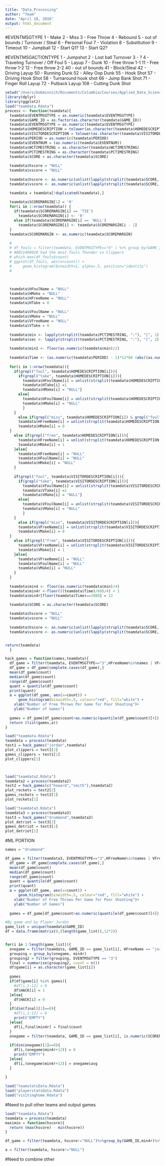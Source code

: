 ```yaml
---
title: "Data_Processing"
author: "Team"
date: "April 18, 2016"
output: html_document
---
```

#EVENTMSGTYPE
1 - Make 2 - Miss 3 - Free Throw 4 - Rebound 5 - out of bounds / Turnover / Steal 6 - Personal Foul 7 - Violation 8 - Substitution 9 - Timeout 10 - Jumpball 12 - Start Q1? 13 - Start Q2?

#EVENTMSGACTIONTYPE
1 - Jumpshot 2 - Lost ball Turnover 3 - ? 4 - Traveling Turnover / Off Foul 5 - Layup 7 - Dunk 10 - Free throw 1-1 11 - Free throw 1-2 12 - Free throw 2-2 40 - out of bounds 41 - Block/Steal 42 - Driving Layup 50 - Running Dunk 52 - Alley Oop Dunk 55 - Hook Shot 57 - Driving Hook Shot 58 - Turnaround hook shot 66 - Jump Bank Shot 71 - Finger Roll Layup 72 - Putback Layup 108 - Cutting Dunk Shot



```r
setwd("/Users/bobminnich/Documents/Columbia/Courses/Applied_Data_Science/FinalProject/finalproject-p5-team3")
library(dplyr)
library(ggplot2)
load("teamdata.Rdata")
process <- function(teamdata){
  teamdata$EVENTMSGTYPE = as.numeric(teamdata$EVENTMSGTYPE)
  teamdata$GAME_ID = as.factor(as.character(teamdata$GAME_ID))
  teamdata$EVENTMSGTYPE = as.numeric(teamdata$EVENTMSGTYPE)
  teamdata$HOMEDESCRIPTION = tolower(as.character(teamdata$HOMEDESCRIPTION))
  teamdata$VISITORDESCRIPTION = tolower(as.character(teamdata$VISITORDESCRIPTION))
  teamdata$PERIOD = as.numeric(teamdata$PERIOD)
  teamdata$EVENTNUM = (as.numeric(teamdata$EVENTNUM))
  teamdata$WCTIMESTRING = as.character(teamdata$WCTIMESTRING)
  teamdata$PCTIMESTRING = as.character(teamdata$PCTIMESTRING)
  teamdata$SCORE = as.character(teamdata$SCORE)
  
  teamdata$hscore = "NULL"
  teamdata$vscore = "NULL"
  
  teamdata$hscore <- as.numeric(unlist(lapply(strsplit(teamdata$SCORE, "\\-"), "[", 1)))
  teamdata$vscore <- as.numeric(unlist(lapply(strsplit(teamdata$SCORE, "-"), "[", 2)))

  teamdata = teamdata[!duplicated(teamdata),] 
  
  teamdata$SCOREMARGIN[1] = '0'
  for(i in 1:nrow(teamdata)) {
    if(teamdata$SCOREMARGIN[i] == 'TIE')
      teamdata$SCOREMARGIN[i] <- '0'
    else if(teamdata$SCOREMARGIN[i] == 'NULL')
      teamdata$SCOREMARGIN[i] <- teamdata$SCOREMARGIN[i - 1]
  }
  teamdata$SCOREMARGIN <- as.numeric(teamdata$SCOREMARGIN)
  
  # 
  # df_fouls = filter(teamdata, EVENTMSGTYPE=="6" ) %>% group_by(GAME_ID) %>% summarise(count = n())
  # #0021400020 had the most fouls Thunder vs Clippers
  # which.max(df_fouls$count)
  # ggplot(df_fouls, aes(x=count)) +
  #     geom_histogram(binwidth=1, alpha=.5, position="identity")
  # 
  
  
  
  teamdata$HFoulName = "NULL"
  teamdata$HMake = "NULL"
  teamdata$HFreeName = "NULL"
  teamdata$HTake = 0
  
  teamdata$VFoulName = "NULL"
  teamdata$VMake = "NULL"
  teamdata$VFreeName = "NULL"
  teamdata$VTake = 0
  
  teamdata$min <- lapply(strsplit(teamdata$PCTIMESTRING, ":"), "[", 1)
  teamdata$sec <- lapply(strsplit(teamdata$PCTIMESTRING, ":"), "[", 2)
  
  teamdata$min2 <- floor(as.numeric(teamdata$min)/2) 
  
  teamdata$Time <- (as.numeric(teamdata$PERIOD) - 1)*12*60 +abs((as.numeric(teamdata$min)-12)*60 - (0-as.numeric(teamdata$sec)))
  
  for(i in 1:nrow(teamdata)){
    if(grepl("foul", teamdata$HOMEDESCRIPTION[i])){
      if(grepl("take", teamdata$HOMEDESCRIPTION[i])){
        teamdata$HFoulName[i] = unlist(strsplit(teamdata$HOMEDESCRIPTION[i],"\\s"))[1]
        teamdata$HTake[i] =1
        teamdata$HMake[i] = "NULL"}
      else{
        teamdata$HFoulName[i] = unlist(strsplit(teamdata$HOMEDESCRIPTION[i],"\\s"))[1]
        teamdata$HMake[i] = "NULL"
        }
    }
      else if(grepl("miss", teamdata$HOMEDESCRIPTION[i]) & grepl("foul", teamdata$HOMEDESCRIPTION[i])){
      teamdata$HFreeName[i] = unlist(strsplit(teamdata$HOMEDESCRIPTION[i],"\\s"))[2]
      teamdata$HMake[i] = 0
  }
    else if(grepl("free", teamdata$HOMEDESCRIPTION[i])){
      teamdata$HFreeName[i] = unlist(strsplit(teamdata$HOMEDESCRIPTION[i],"\\s"))[1]
      teamdata$HMake[i] = 1
    }else{
      teamdata$HFreeName[i] = "NULL"
      teamdata$HFoulName[i] = "NULL"
      teamdata$HMake[i] = "NULL"
    }
    
    if(grepl("foul", teamdata$VISITORDESCRIPTION[i])){
      if(grepl("take", teamdata$VISITORDESCRIPTION[i])){
        teamdata$VFoulName[i] = unlist(strsplit(teamdata$VISITORDESCRIPTION[i],"\\s"))[1]
        teamdata$VTake[i] =1
        teamdata$VMake[i] = "NULL"}
      else{
        teamdata$VFoulName[i] = unlist(strsplit(teamdata$VISITORDESCRIPTION[i],"\\s"))[1]
        teamdata$VMake[i] = "NULL"
        }
    }
      else if(grepl("miss", teamdata$VISITORDESCRIPTION[i])){
      teamdata$VFreeName[i] = unlist(strsplit(teamdata$VISITORDESCRIPTION[i],"\\s"))[2]
      teamdata$VMake[i] = 0
  }
    else if(grepl("free", teamdata$VISITORDESCRIPTION[i])){
      teamdata$VFreeName[i] = unlist(strsplit(teamdata$VISITORDESCRIPTION[i],"\\s"))[1]
      teamdata$VMake[i] = 1
    }else{
      teamdata$VFreeName[i] = "NULL"
      teamdata$VFoulName[i] = "NULL"
      teamdata$VMake[i] = "NULL"
    }
  }
  
  teamdata$min4 <- floor(as.numeric(teamdata$min)/4)
  teamdata$min4r <-floor(((teamdata$Time)/60)/4) + 1
  teamdata$min4r[floor(teamdata$Time)==2880] = 12
  
  teamdata$SCORE = as.character(teamdata$SCORE)

  teamdata$hscore = "NULL"
  teamdata$vscore = "NULL"
  
  teamdata$hscore <- as.numeric(unlist(lapply(strsplit(teamdata$SCORE, "\\-"), "[", 1)))
  teamdata$vscore <- as.numeric(unlist(lapply(strsplit(teamdata$SCORE, "-"), "[", 2)))


return(teamdata)
  }
```

```r

hack_games = function(names,teamdata){
  df_game = filter(teamdata, EVENTMSGTYPE=="3",HFreeName%in%names | VFreeName%in%names )%>%group_by(GAME_ID)%>% summarise(count = n())
  df_game = df_game[complete.cases(df_game),]
  mean(df_game$count)
  median(df_game$count)
  range(df_game$count)
  quant = quantile(df_game$count)
  print(quant)
  a = ggplot(df_game, aes(x=count)) +
      geom_histogram(binwidth=.5, colour="red", fill="white") + 
    xlab("Number of Free Throws Per Game for Poor Shooting")+
    ylab("Number of Games")
  
  games = df_game[df_game$count>as.numeric(quantile(df_game$count)[4]),]$GAME_ID
  return (list(games,a))
}


```

```r
load("teamdata.Rdata")
teamdata = process(teamdata)
test1 = hack_games("jordan",teamdata)
plot_clippers = test1[2]
games_clippers = test1[1]
plot_clippers[1]



load("teamdata2.Rdata")
teamdata2 = process(teamdata2)
test2 = hack_games(c("howard","smith"),teamdata2)
plot_rockets = test2[2]
games_rockets = test2[1]
plot_rockets[1]

load("teamdata3.Rdata")
teamdata3 = process(teamdata3)
test3 = hack_games("drummond",teamdata3)
plot_detriot = test3[2]
games_detriot = test3[1]
plot_detriot[1]
```



#ML PORTION

```r
names = "drummond"

df_game = filter(teamdata3, EVENTMSGTYPE=="3",HFreeName%in%names | VFreeName%in%names )%>%group_by(GAME_ID)%>% summarise(count = n())
  df_game = df_game[complete.cases(df_game),]
  mean(df_game$count)
  median(df_game$count)
  range(df_game$count)
  quant = quantile(df_game$count)
  print(quant)
  a = ggplot(df_game, aes(x=count)) +
      geom_histogram(binwidth=.5, colour="red", fill="white") + 
    xlab("Number of Free Throws Per Game for Poor Shooting")+
    ylab("Number of Games")
  
  games = df_game[df_game$count>as.numeric(quantile(df_game$count)[4]),]$GAME_ID


```




```r
#By game and by Player Jordan
game_list = unique(teamdata$GAME_ID)
df = data.frame(matrix(0,(length(game_list)),12*2))


for(i in 1:length(game_list)){
  onegame = filter(teamdata, GAME_ID == game_list[i], HFreeName == "jordan" | VFreeName == "jordan")
  grouping = group_by(onegame, min4r)
  grouping2 = filter(grouping, EVENTMSGTYPE == "3")
  final = summarise(grouping2, count = n())
  df$game[i] = as.character(game_list[i])
  
  games
  if(df$game[i] %in% games){
    #df[i,1:12] = 0
    df$HACK[i] = 1
  }else{
    df$HACK[i] = 0
  }
  if(dim(final)[1]==0){
    #df[i,1:12] = 0
    print("EMPTY")
  }else{
    df[i,final$min4r] = final$count
  }
  onegame = filter(teamdata, GAME_ID == game_list[i], is.numeric(SCOREMARGIN), min4r<=12) %>%group_by(min4r)%>%summarise(avg = mean(SCOREMARGIN))
  
  if(dim(onegame)[1]==0){
    df[i,(onegame$min4r+12)] = 0
    print("EMPTY")
  }else{
    df[i,(onegame$min4r+12)] = onegame$avg
  }
  
}

```


```r
load("teamstatsData.Rdata")
load("playerstatsData.Rdata")
load("visitinghome.Rdata")

```

#Need to pull other teams and output games
```r

load("teamdata.Rdata")
teamdata = process(teamdata)
maximin = function(hscore){
  return (max(hscore) - min(hscore))
}

df_game = filter(teamdata, hscore!="NULL")%>%group_by(GAME_ID,min4r)%>% summarise(diff_h =maximin(hscore) )

a = filter(teamdata, hscore!="NULL")

```

#Need to combine other 
